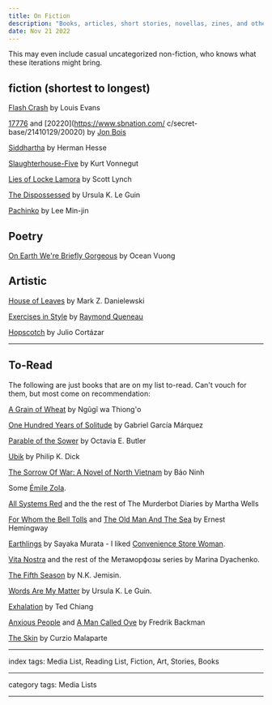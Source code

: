 ```yaml
---
title: On Fiction
description: "Books, articles, short stories, novellas, zines, and other forms of words."
date: Nov 21 2022
---
```


This may even include casual uncategorized non-fiction, who knows what these iterations might bring.

## fiction (shortest to longest)

[Flash Crash](https://escapepod.org/2019/06/06/escape-pod-683-flash-crash/) by Louis Evans

[17776](https://www.sbnation.com/a/17776-football) and [20220](https://www.sbnation.com/
c/secret-base/21410129/20020) by [Jon Bois](https://twitter.com/jon_bois)

[Siddhartha](/posts/on-siddhartha) by Herman Hesse

[Slaughterhouse-Five](https://www.goodreads.com/book/show/4981.Slaughterhouse_Five) by Kurt Vonnegut

[Lies of Locke Lamora](https://www.goodreads.com/book/show/29588376-the-lies-of-locke-lamora) by Scott Lynch

[The Dispossessed](https://www.goodreads.com/book/show/13651.The_Dispossessed) by Ursula K. Le Guin

[Pachinko](/posts/on-asia) by Lee Min-jin

## Poetry

[On Earth We're Briefly Gorgeous](https://www.goodreads.com/book/show/41880609-on-earth-we-re-briefly-gorgeous) by Ocean Vuong

## Artistic

[House of Leaves](https://www.goodreads.com/book/show/24800.House_of_Leaves) by Mark Z. Danielewski

[Exercises in Style](https://www.goodreads.com/book/show/319790.Exercises_in_Style) by [Raymond Queneau](https://en.wikipedia.org/wiki/Raymond_Queneau)

[Hopscotch](https://www.goodreads.com/book/show/53413.Hopscotch) by Julio Cortázar

---

## To-Read

The following are just books that are on my list to-read. Can't vouch for them, but most come on recommendation:

[A Grain of Wheat](https://www.goodreads.com/book/show/836746.A_Grain_of_Wheat) by Ngũgĩ wa Thiong'o

[One Hundred Years of Solitude](https://www.goodreads.com/book/show/320.One_Hundred_Years_of_Solitude) by Gabriel García Márquez

[Parable of the Sower](https://www.goodreads.com/book/show/52397.Parable_of_the_Sower) by Octavia E. Butler

[Ubik](https://www.goodreads.com/book/show/22590.Ubik) by Philip K. Dick

[The Sorrow Of War: A Novel of North Vietnam](https://www.goodreads.com/book/show/780889.The_Sorrow_Of_War) by Bảo Ninh

Some [Émile Zola](https://www.goodreads.com/author/show/4750._mile_Zola).

[All Systems Red](https://www.goodreads.com/book/show/32758901-all-systems-red) and the the rest of The Murderbot Diaries by Martha Wells

[For Whom the Bell Tolls](https://www.goodreads.com/book/show/46170.For_Whom_the_Bell_Tolls) and [The Old Man And The Sea](https://www.goodreads.com/book/show/1256215.The_Old_Man_And_The_Sea) by Ernest Hemingway

[Earthlings](https://www.goodreads.com/book/show/50269327-earthlings) by Sayaka Murata - I liked [Convenience Store Woman](https://www.goodreads.com/book/show/38357895-convenience-store-woman).

[Vita Nostra](https://www.goodreads.com/book/show/38633526-vita-nostra) and the rest of the Метаморфозы series by Marina Dyachenko.

[The Fifth Season](https://www.goodreads.com/book/show/19161852-the-fifth-season) by N.K. Jemisin.

[Words Are My Matter](https://www.goodreads.com/book/show/29363335-words-are-my-matter) by Ursula K. Le Guin.

[Exhalation](https://www.goodreads.com/book/show/41160292-exhalation) by Ted Chiang

[Anxious People](https://www.goodreads.com/book/show/53799686-anxious-people) and [A Man Called Ove](https://www.goodreads.com/book/show/18774964-a-man-called-ove) by Fredrik Backman

[The Skin](https://www.goodreads.com/book/show/138456.The_Skin) by Curzio Malaparte

---

index tags: Media List, Reading List, Fiction, Art, Stories, Books

---

category tags: Media Lists

---
